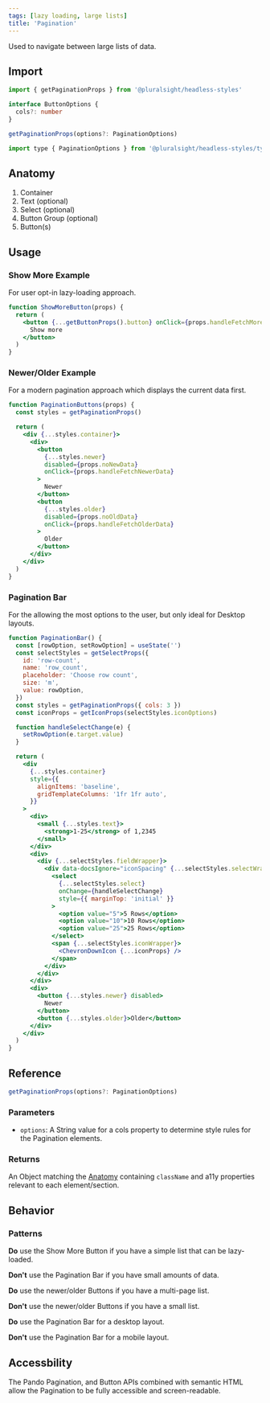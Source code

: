 ```yaml
---
tags: [lazy loading, large lists]
title: 'Pagination'
---
```



<p className="size-xxl">Used to navigate between large lists of data.</p>

<DocsLinkBar
  github="https://github.com/pluralsight/pando/tree/main/packages/headless-styles/src/components/Pagination"
  figma="https://www.figma.com/file/ZmH4XsZS5WnKeo28ylM5x1/Pando-UI-kit-(Web)?node-id=1214%3A50560&t=YLA3FBYLefNvfeuf-0"
/>

## Import

```javascript
import { getPaginationProps } from '@pluralsight/headless-styles'
```

```typescript
interface ButtonOptions {
  cols?: number
}

getPaginationProps(options?: PaginationOptions)
```

```javascript
import type { PaginationOptions } from '@pluralsight/headless-styles/types'
```

## Anatomy

1. Container
2. Text (optional)
3. Select (optional)
4. Button Group (optional)
5. Button(s)

## Usage

### Show More Example

For user opt-in lazy-loading approach.

```jsx live
function ShowMoreButton(props) {
  return (
    <button {...getButtonProps().button} onClick={props.handleFetchMoreData}>
      Show more
    </button>
  )
}
```

### Newer/Older Example

For a modern pagination approach which displays the current data first.

```jsx live
function PaginationButtons(props) {
  const styles = getPaginationProps()

  return (
    <div {...styles.container}>
      <div>
        <button
          {...styles.newer}
          disabled={props.noNewData}
          onClick={props.handleFetchNewerData}
        >
          Newer
        </button>
        <button
          {...styles.older}
          disabled={props.noOldData}
          onClick={props.handleFetchOlderData}
        >
          Older
        </button>
      </div>
    </div>
  )
}
```

### Pagination Bar

For the allowing the most options to the user, but only ideal for Desktop layouts.

```jsx live
function PaginationBar() {
  const [rowOption, setRowOption] = useState('')
  const selectStyles = getSelectProps({
    id: 'row-count',
    name: 'row_count',
    placeholder: 'Choose row count',
    size: 'm',
    value: rowOption,
  })
  const styles = getPaginationProps({ cols: 3 })
  const iconProps = getIconProps(selectStyles.iconOptions)

  function handleSelectChange(e) {
    setRowOption(e.target.value)
  }

  return (
    <div
      {...styles.container}
      style={{
        alignItems: 'baseline',
        gridTemplateColumns: '1fr 1fr auto',
      }}
    >
      <div>
        <small {...styles.text}>
          <strong>1-25</strong> of 1,2345
        </small>
      </div>
      <div>
        <div {...selectStyles.fieldWrapper}>
          <div data-docsIgnore="iconSpacing" {...selectStyles.selectWrapper}>
            <select
              {...selectStyles.select}
              onChange={handleSelectChange}
              style={{ marginTop: 'initial' }}
            >
              <option value="5">5 Rows</option>
              <option value="10">10 Rows</option>
              <option value="25">25 Rows</option>
            </select>
            <span {...selectStyles.iconWrapper}>
              <ChevronDownIcon {...iconProps} />
            </span>
          </div>
        </div>
      </div>
      <div>
        <button {...styles.newer} disabled>
          Newer
        </button>
        <button {...styles.older}>Older</button>
      </div>
    </div>
  )
}
```

## Reference

```typescript
getPaginationProps(options?: PaginationOptions)
```

### Parameters

- `options`: A String value for a cols property to determine style rules for the Pagination elements.

### Returns

An Object matching the [Anatomy](#anatomy) containing `className` and a11y properties relevant to each element/section.

## Behavior

### Patterns

**Do** use the Show More Button if you have a simple list that can be lazy-loaded.

**Don't** use the Pagination Bar if you have small amounts of data.

**Do** use the newer/older Buttons if you have a multi-page list.

**Don't** use the newer/older Buttons if you have a small list.

**Do** use the Pagination Bar for a desktop layout.

**Don't** use the Pagination Bar for a mobile layout.

## Accessbility

The Pando Pagination, and Button APIs combined with semantic HTML allow the Pagination to be fully accessible and screen-readable.
